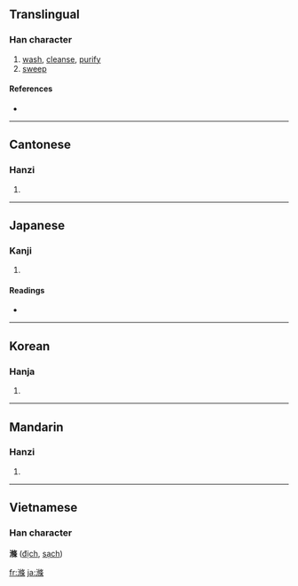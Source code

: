 {{also|涤}}
==Translingual==

===Han character===
{{Han char|rn=85|rad=水|as=11|sn=14|four=3819<sub>4</sub>|canj=水人中木 (EOLD)}}

# [[wash]], [[cleanse]], [[purify]]
# [[sweep]]

====References====
* {{Han ref|kx=0642.200|dkj=18069|hdz=31700.030|uh=6ECC|ud=28364|bh=BAB0|bd=47792}}

----

==Cantonese==

===Hanzi===
{{yue-hanzi|jyut=|y=dik6}}

# {{defn|Cantonese}}

----

==Japanese==

===Kanji===
{{ja-kanji|grade=|rs=水11}}

# {{defn|Japanese}}

====Readings====
* {{ja-readings|on=[[でき]] (deki), [[じょう]] (jō)|kun=[[あらう]] (arau)}}

----

==Korean==

===Hanja===
{{ko-hanja|hangeul=척|eumhun=|rv=cheok|mr=ch'ŏk|y=chek}}

# {{defn|Korean}}

----

==Mandarin==

===Hanzi===
{{cmn-hanzi|sim=涤|pin=[[dí]] ([[di2]]), [[zhì]] ([[zhi4]])|wg=ti<sup>2</sup>, chih<sup>4</sup>}}

# {{defn|Mandarin}}

----

==Vietnamese==
===Han character===
'''滌''' ([[địch]], [[sạch]])

[[fr:滌]]
[[ja:滌]]